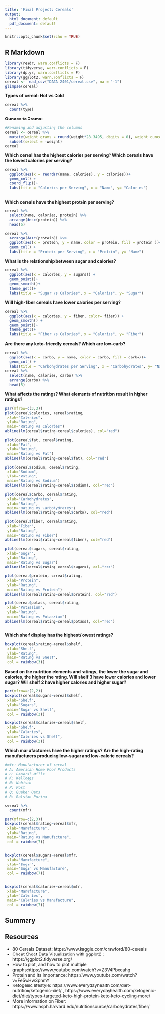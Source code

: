 ```yaml
---
title: 'Final Project: Cereals'
output:
  html_document: default
  pdf_document: default
---
```


```r
knitr::opts_chunk$set(echo = TRUE)
```

## R Markdown


```r
library(readr, warn.conflicts = F)
library(tidyverse, warn.conflicts = F)
library(dplyr, warn.conflicts = F)
library(ggplot2, warn.conflicts = F) 
cereal <- read_csv("DATA 2401/cereal.csv", na = "-1")
glimpse(cereal)
```
**Types of cereal: Hot vs Cold**
```r
cereal %>% 
  count(type)
```


**Ounces to Grams:**
```r
#Renaming and adjusting the columns 
cereal <- cereal %>% 
  mutate(weight_grams = round(weight*28.3495, digits = 0), weight_ounces = weight, rating = ceiling(rating)) %>% 
  subset(select = -weight)
cereal

```

**Which cereal has the highest calories per serving? Which cereals have the lowest calories per serving?**

```r

cereal %>%
  ggplot(aes(x = reorder(name, calories), y = calories))+
  geom_col() +
  coord_flip()+ 
  labs(title = "Calories per Serving", x = "Name", y= "Calories")
  
```


**Which cereals have the highest protein per serving?**

```r
cereal %>% 
  select(name, calories, protein) %>% 
  arrange(desc(protein)) %>% 
  head(5)

cereal %>% 
  arrange(desc(protein)) %>% 
  ggplot(aes(x = protein, y = name, color = protein, fill = protein ))+
  geom_col() +
  labs(title = "Protein per Serving", x = "Protein", y= "Name")

```


**What is the relationship between sugar and calories?** 
```r
cereal %>% 
  ggplot(aes(x = calories, y = sugars)) +
  geom_point()+
  geom_smooth()+ 
  theme_get()+
  labs(title = "Sugar vs Calories", x = "Calories", y= "Sugar")
```

**Will high-fiber cereals have lower calories per serving? ** 
```r

cereal %>% 
  ggplot(aes(x = calories, y = fiber, color= fiber)) +
  geom_smooth() +
  geom_point()+ 
  theme_get()+
  labs(title = "Fiber vs Calories", x = "Calories", y= "Fiber")

```

**Are there any keto-friendly cereals? Which are low-carb?** 
```r

cereal %>% 
  ggplot(aes(x = carbo, y = name, color = carbo, fill = carbo))+
  geom_col() +
  labs(title = "Carbohydrates per Serving", x = "Carbohydrates", y= "Name")
cereal %>% 
  select(name, calories, carbo) %>% 
  arrange(carbo) %>% 
  head(5)

```
**What affects the ratings? What elements of nutrition result in higher ratings?**

```r
par(mfrow=c(3,3))
plot(cereal$calories, cereal$rating,  
 xlab="Calories",
 ylab="Rating",
 main="Rating vs Calories")
abline(lm(cereal$rating~cereal$calories), col="red")

plot(cereal$fat, cereal$rating, 
 xlab="Fat",
 ylab="Rating",
 main="Rating vs Fat")
abline(lm(cereal$rating~cereal$fat), col="red")

plot(cereal$sodium, cereal$rating,
 xlab="Sodium",
 ylab="Rating",
 main="Rating vs Sodium")
abline(lm(cereal$rating~cereal$sodium), col="red")

plot(cereal$carbo, cereal$rating,
 xlab="Carbohydrates",
 ylab="Rating",
 main="Rating vs Carbohydrates")
abline(lm(cereal$rating~cereal$carbo), col="red")

plot(cereal$fiber, cereal$rating,
 xlab="Fiber",
 ylab="Rating",
 main="Rating vs Fiber")
abline(lm(cereal$rating~cereal$fiber), col="red")

plot(cereal$sugars, cereal$rating,
 xlab="Sugar",
 ylab="Rating",
 main="Rating vs Sugar")
abline(lm(cereal$rating~cereal$sugars), col="red")

plot(cereal$protein, cereal$rating,
 xlab="Protein",
 ylab="Rating",
 main="Rating vs Protein")
abline(lm(cereal$rating~cereal$protein), col="red")

plot(cereal$potass, cereal$rating,
 xlab="Potassium",
 ylab="Rating",
 main="Rating vs Potassium")
abline(lm(cereal$rating~cereal$potass), col="red")



```
**Which shelf display has the highest/lowest ratings?**

```r
boxplot(cereal$rating~cereal$shelf,
 xlab="Shelf",
 ylab="Rating",
 main="Rating vs Shelf",
 col = rainbow(3))

```


**Based on the nutrition elements and ratings, the lower the sugar and calories, the higher the rating. Will shelf 3 have lower calories and lower sugar? Will shelf 2 have higher calories and higher sugar? **


```r
par(mfrow=c(2,2))
boxplot(cereal$sugars~cereal$shelf,
 xlab="Shelf",
 ylab="Sugars",
 main="Sugar vs Shelf",
 col = rainbow(3))

boxplot(cereal$calories~cereal$shelf,
 xlab="Shelf",
 ylab="Calories",
 main="Calories vs Shelf",
 col = rainbow(3))

```

**Which manufacturers have the higher ratings? Are the high-rating manufacturers producing low-sugar and low-calorie cereals?** 

```r
#mfr: Manufacturer of cereal
# A: American Home Food Products
# G: General Mills
# K: Kelloggs
# N: Nabisco
# P: Post
# Q: Quaker Oats
# R: Ralston Purina

cereal %>% 
  count(mfr)
```

```r


par(mfrow=c(2,3))
boxplot(cereal$rating~cereal$mfr,
 xlab="Manufacture",
 ylab="Rating",
 main="Rating vs Manufacture",
 col = rainbow(7))


boxplot(cereal$sugars~cereal$mfr,
 xlab="Manufacture",
 ylab="Sugar",
 main="Sugar vs Manufacture",
 col = rainbow(7))


boxplot(cereal$calories~cereal$mfr,
 xlab="Manufacture",
 ylab="Calories",
 main="Calories vs Manufacture",
 col = rainbow(7))

```

## Summary






## Resources 

- 80 Cereals Dataset: https://www.kaggle.com/crawford/80-cereals
- Cheat Sheet Data Visualization with ggplot2 : https://ggplot2.tidyverse.org/
- How to plot, and how to plot multiple graphs:https://www.youtube.com/watch?v=Z3V4Pbxeahg
- Protein and its importance: https://www.youtube.com/watch?v=Fe5wHw3pnmY
- Ketogenic lifestyle: https://www.everydayhealth.com/diet-nutrition/ketogenic-diet/ , https://www.everydayhealth.com/ketogenic-diet/diet/types-targeted-keto-high-protein-keto-keto-cycling-more/
- More information on Fiber: https://www.hsph.harvard.edu/nutritionsource/carbohydrates/fiber/





